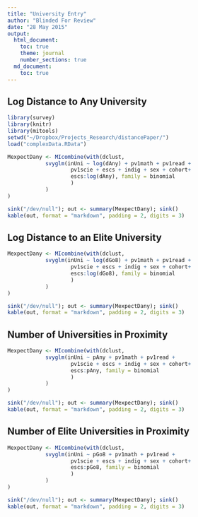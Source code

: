 ```yaml
---
title: "University Entry"
author: "Blinded For Review"
date: "28 May 2015"
output:
  html_document:
    toc: true
    theme: journal
    number_sections: true
  md_document:
    toc: true 
---
```


Log Distance to Any University
-------------------------------

```r
library(survey)
library(knitr)
library(mitools)
setwd("~/Dropbox/Projects_Research/distancePaper/")
load("complexData.RData")
```


```r
MexpectDany <- MIcombine(with(dclust,
			svyglm(inUni ~ log(dAny) + pv1math + pv1read + 
				   	pv1scie + escs + indig + sex + cohort+
				   	escs:log(dAny), family = binomial
					)
			)
)

sink("/dev/null"); out <- summary(MexpectDany); sink()
kable(out, format = "markdown", padding = 2, digits = 3)
```

Log Distance to an Elite University
-------------------------------
```r
MexpectDany <- MIcombine(with(dclust,
			svyglm(inUni ~ log(dGo8) + pv1math + pv1read + 
				   	pv1scie + escs + indig + sex + cohort+
				   	escs:log(dGo8), family = binomial
					)
			)
)

sink("/dev/null"); out <- summary(MexpectDany); sink()
kable(out, format = "markdown", padding = 2, digits = 3)
```

Number of Universities in Proximity
-------------------------------
```r
MexpectDany <- MIcombine(with(dclust,
			svyglm(inUni ~ pAny + pv1math + pv1read + 
				   	pv1scie + escs + indig + sex + cohort+
				   	escs:pAny, family = binomial
					)
			)
)

sink("/dev/null"); out <- summary(MexpectDany); sink()
kable(out, format = "markdown", padding = 2, digits = 3)
```

Number of Elite Universities in Proximity
-------------------------------
```r
MexpectDany <- MIcombine(with(dclust,
			svyglm(inUni ~ pGo8 + pv1math + pv1read + 
				   	pv1scie + escs + indig + sex + cohort+
				   	escs:pGo8, family = binomial
					)
			)
)

sink("/dev/null"); out <- summary(MexpectDany); sink()
kable(out, format = "markdown", padding = 2, digits = 3)
```